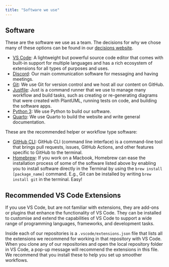 ```yaml
---
title: "Software we use"
---
```


## Software

These are the software we use as a team. The decisions for why we chose
many of these options can be found in our [decisions
website](https://decisions.seedcase-project.org).

-   [VS Code](https://code.visualstudio.com/download): A lightweight but
    powerful source code editor that comes with built-in support for
    multiple languages and has a rich ecosystem of extensions for all
    types of purposes and uses.
-   [Discord](https://discord.com/download): Our main communication
    software for messaging and having meetings.
-   [Git](https://git-scm.com/downloads): We use Git for version control
    and we host all our content on GitHub.
-   [Justfile](https://just.systems/): Just is a
    command runner that we use to manage many workflow and build tasks,
    such as creating or re-generating diagrams that were created with
    PlantUML, running tests on code, and building the software apps.
-   [Python 3](https://www.python.org/downloads/): We use Python to
    build our software.
-   [Quarto](https://quarto.org/docs/get-started/): We use Quarto to
    build the website and write general documentation.

These are the recommended helper or workflow type software:

-   [GitHub CLI](https://cli.github.com/manual/): GitHub CLI (command
    line interface) is a command-line tool that brings pull requests,
    issues, GitHub Actions, and other features specific to GitHub to the
    terminal.
-   [Homebrew](https://docs.brew.sh/Installation): If you work on a
    Macbook, Homebrew can ease the installation process of some of the
    software listed above by enabling you to install software directly
    in the Terminal by using the `brew install [package_name]` command.
    E.g., Git can be installed by writing `brew install git` in the
    terminal. Easy!

## Recommended VS Code Extensions

If you use VS Code, but are not familiar with extensions, they are
add-ons or plugins that enhance the functionality of VS Code. They can
be installed to customise and extend the capabilities of VS Code to
support a wide range of programming languages, frameworks, and
development tasks.

Inside each of our repositories is a `.vscode/extensions.json` file that
lists all the extensions we recommend for working in that repository
with VS Code. When you clone any of our repositories and open the local
repository folder in VS Code, a pop-up message will recommend the
extensions in this file. We recommend that you install these to help you
set up smoother workflows.
